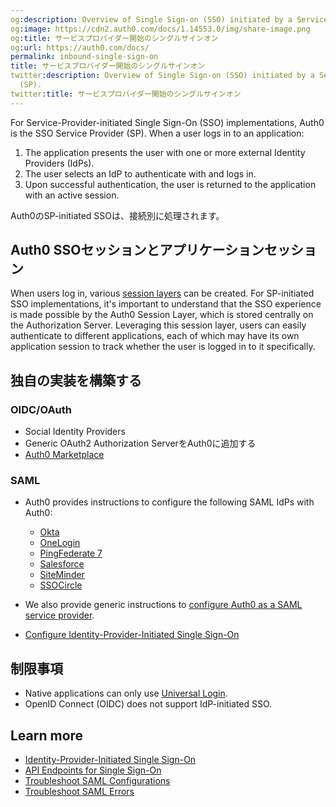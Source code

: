 ```yaml
---
og:description: Overview of Single Sign-on (SSO) initiated by a Service Provider (SP).
og:image: https://cdn2.auth0.com/docs/1.14553.0/img/share-image.png
og:title: サービスプロバイダー開始のシングルサインオン
og:url: https://auth0.com/docs/
permalink: inbound-single-sign-on
title: サービスプロバイダー開始のシングルサインオン
twitter:description: Overview of Single Sign-on (SSO) initiated by a Service Provider
  (SP).
twitter:title: サービスプロバイダー開始のシングルサインオン
---
```


For Service-Provider-initiated <Tooltip tip="Single Sign-On (SSO): Service that, after a user logs into one applicaton, automatically logs that user in to other applications." cta="View Glossary" href="/docs/glossary?term=Single+Sign-On">Single Sign-On</Tooltip> (SSO) implementations, Auth0 is the SSO Service Provider (SP). When a user logs in to an application:

1. The application presents the user with one or more external Identity Providers (IdPs).
2. The user selects an IdP to authenticate with and logs in.
3. Upon successful authentication, the user is returned to the application with an active session.

Auth0のSP-initiated SSOは、接続別に処理されます。

## Auth0 SSOセッションとアプリケーションセッション

When users log in, various [session layers](/docs/manage-users/sessions/session-layers) can be created. For SP-initiated SSO implementations, it's important to understand that the SSO experience is made possible by the Auth0 Session Layer, which is stored centrally on the <Tooltip tip="Authorization Server: Centralized server that contributes to defining the boundaries of a user’s access. For example, your authorization server can control the data, tasks, and features available to a user." cta="View Glossary" href="/docs/glossary?term=Authorization+Server">Authorization Server</Tooltip>. Leveraging this session layer, users can easily authenticate to different applications, each of which may have its own application session to track whether the user is logged in to it specifically.

## 独自の実装を構築する

### OIDC/OAuth

* Social <Tooltip tip="Identity Provider (IdP): Service that stores and manages digital identities." cta="View Glossary" href="/docs/glossary?term=Identity+Providers">Identity Providers</Tooltip>
* Generic OAuth2 Authorization ServerをAuth0に追加する
* [Auth0 Marketplace](https://marketplace.auth0.com/)

### SAML

* Auth0 provides instructions to configure the following <Tooltip tip="Security Assertion Markup Language (SAML): Standardized protocol allowing two parties to exchange authentication information without a password." cta="View Glossary" href="/docs/glossary?term=SAML">SAML</Tooltip> IdPs with Auth0:

  + [Okta](/docs/authenticate/protocols/saml/saml-sso-integrations/configure-auth0-saml-service-provider/configure-okta-as-saml-identity-provider)
  + [OneLogin](/docs/authenticate/protocols/saml/saml-sso-integrations/configure-auth0-saml-service-provider/configure-onelogin-as-saml-identity-provider)
  + [PingFederate 7](/docs/authenticate/protocols/saml/saml-sso-integrations/configure-auth0-saml-service-provider/configure-pingfederate-as-saml-identity-provider)
  + [Salesforce](/docs/authenticate/protocols/saml/saml-sso-integrations/configure-auth0-saml-service-provider/configure-salesforce-as-saml-identity-provider)
  + [SiteMinder](/docs/authenticate/protocols/saml/saml-sso-integrations/configure-auth0-saml-service-provider/configure-siteminder-as-saml-identity-provider)
  + [SSOCircle](/docs/authenticate/protocols/saml/saml-sso-integrations/configure-auth0-saml-service-provider/configure-ssocircle-as-saml-identity-provider)
* We also provide generic instructions to [configure Auth0 as a SAML service provider](/docs/authenticate/protocols/saml/saml-sso-integrations/configure-auth0-saml-service-provider).
* [Configure Identity-Provider-Initiated Single Sign-On](/docs/authenticate/protocols/saml/saml-sso-integrations/identity-provider-initiated-single-sign-on)

## 制限事項

* Native applications can only use [Universal Login](/docs/authenticate/login/auth0-universal-login).
* <Tooltip tip="OpenID: Open standard for authentication that allows applications to verify users' identities without collecting and storing login information." cta="View Glossary" href="/docs/glossary?term=OpenID">OpenID</Tooltip> Connect (OIDC) does not support IdP-initiated SSO.

## Learn more

* [Identity-Provider-Initiated Single Sign-On](/docs/authenticate/single-sign-on/outbound-single-sign-on)
* [API Endpoints for Single Sign-On](/docs/authenticate/single-sign-on/api-endpoints-for-single-sign-on)
* [Troubleshoot SAML Configurations](/docs/troubleshoot/authentication-issues/troubleshoot-saml-configurations)
* [Troubleshoot SAML Errors](/docs/troubleshoot/authentication-issues/saml-errors)